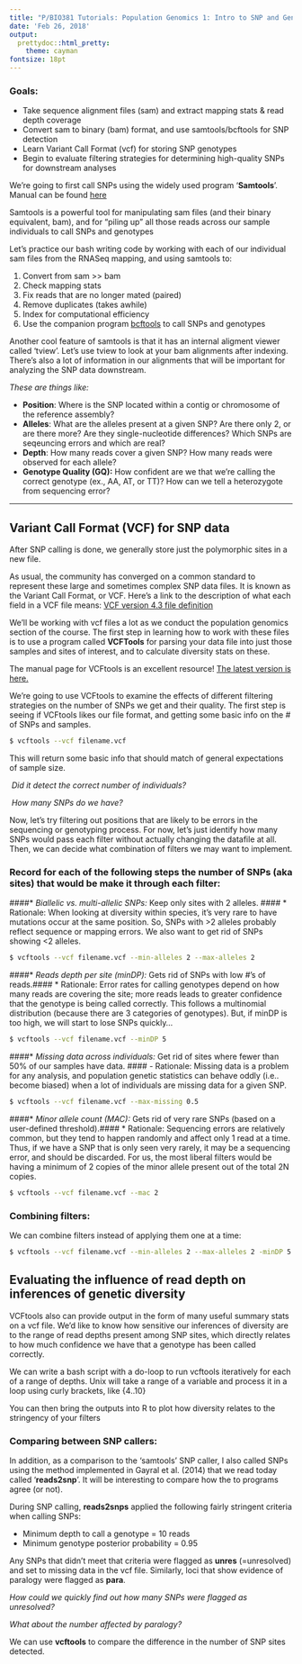 ```yaml
---
title: "P/BIO381 Tutorials: Population Genomics 1: Intro to SNP and Genotype Calling"
date: 'Feb 26, 2018'
output:
  prettydoc::html_pretty:
    theme: cayman
fontsize: 18pt
---
```


### Goals:
* Take sequence alignment files (sam) and extract mapping stats & read depth coverage
* Convert sam to binary (bam) format, and use samtools/bcftools for SNP detection
* Learn Variant Call Format (vcf) for storing SNP genotypes
* Begin to evaluate filtering strategies for determining high-quality SNPs for downstream analyses


We're going to first call SNPs using the widely used program '**Samtools**'. Manual can be found [here](http://www.htslib.org/doc/samtools.html)

Samtools is a powerful tool for manipulating sam files (and their binary equivalent, bam), and for "piling up" all those reads across our sample individuals to call SNPs and genotypes


Let's practice our bash writing code by working with each of our individual sam files from the RNASeq mapping, and using samtools to:

  1. Convert from sam >> bam
  2. Check mapping stats
  3. Fix reads that are no longer mated (paired)
  4. Remove duplicates (takes awhile)
  5. Index for computational efficiency
  6. Use the companion program [bcftools](https://samtools.github.io/bcftools/bcftools.html) to call SNPs and genotypes
  
Another cool feature of samtools is that it has an internal aligment viewer called 'tview'. Let's use tview to look at your bam alignments after indexing. There's also a lot of information in our alignments that will be important for analyzing the SNP data downstream. 

*These are things like:*

- **Position**: Where is the SNP located within a contig or chromosome of the reference assembly?
- **Alleles**: What are the alleles present at a given SNP? Are there only 2, or are there more? Are they single-nucleotide differences? Which SNPs are seqeuncing errors and which are real?
- **Depth**: How many reads cover a given SNP? How many reads were observed for each allele?
- **Genotype Quality (GQ):**  How confident are we that we're calling the correct genotype (ex., AA, AT, or TT)? How can we tell a heterozygote from sequencing error?

------

## Variant Call Format (VCF) for SNP data ## 

After SNP calling is done, we generally store just the polymorphic sites in a new file.

As usual, the community has converged on a common standard to represent these large and sometimes complex SNP data files. It is known as the Variant Call Format, or VCF. Here's a link to the description of what each field in a VCF file means:  [VCF version 4.3 file definition](https://github.com/samtools/hts-specs/blob/master/VCFv4.3.pdf)

We'll be working with vcf files a lot as we conduct the population genomics section of the course. The first step in learning how to work with these files is to use a program called **VCFTools** for parsing your data file into just those samples and sites of interest, and to calculate diversity stats on these.

The manual page for VCFtools is an excellent resource! [The latest version is here.](https://vcftools.github.io/man_latest.html) 


We're going to use VCFtools to examine the effects of different filtering strategies on the number of SNPs we get and their quality. The first step is seeing if VCFtools likes our file format, and getting some basic info on the # of SNPs and samples.

```bash
$ vcftools --vcf filename.vcf
```

This will return some basic info that should match of general expectations of sample size. 

​	*Did it detect the correct number of individuals?* 

​	*How many SNPs do we have?*



Now, let's try filtering out positions that are likely to be errors in the sequencing or genotyping process. For now, let's just identify how many SNPs would pass each filter without actually changing the datafile at all. Then, we can decide what combination of filters we may want to implement.

### Record for each of the following steps the number of SNPs (aka sites) that would be make it through each filter:###

####* *Biallelic vs. multi-allelic SNPs:*  Keep only sites with 2 alleles. ####
  * Rationale: When looking at diversity within species, it's very rare to have mutations occur at the same position. So, SNPs with >2 alleles probably reflect sequence or mapping errors. We also want to get rid of SNPs showing <2 alleles.

```bash
$ vcftools --vcf filename.vcf --min-alleles 2 --max-alleles 2
```


####* *Reads depth per site (minDP):* Gets rid of SNPs with low #'s of reads.####
  * Rationale: Error rates for calling genotypes depend on how many reads are covering the site; more reads leads to greater confidence that the genotype is being called correctly. This follows a multinomial distribution (because there are 3 categories of genotypes). But, if minDP is too high, we will start to lose SNPs quickly...

```bash
$ vcftools --vcf filename.vcf --minDP 5
```


####* *Missing data across individuals:* Get rid of sites where  fewer than 50% of our samples have data. ####
  - Rationale: Missing data is a problem for any analysis, and population genetic statistics can behave oddly (i.e.. become biased) when a lot of individuals are missing data for a given SNP. 

```bash
$ vcftools --vcf filename.vcf --max-missing 0.5
```


####* *Minor allele count (MAC):* Gets rid of very rare SNPs (based on a user-defined threshold).####
  * Rationale: Sequencing errors are relatively common, but they tend to happen randomly and affect only 1 read at a time. Thus, if we have a SNP that is only seen very rarely, it may be a sequencing error, and should be discarded. For us, the most liberal filters would be having a minimum of 2 copies of the minor allele present out of the total 2N copies.

```bash
$ vcftools --vcf filename.vcf --mac 2
```



### Combining filters: ###

We can combine filters instead of applying them one at a time:

```bash
$ vcftools --vcf filename.vcf --min-alleles 2 --max-alleles 2 -minDP 5 --max-missing 0.5 --mac 2 
```


## Evaluating the influence of read depth on inferences of genetic diversity

VCFtools also can provide output in the form of many useful summary stats on a vcf file. We'd like to know how sensitive our inferences of diversity are to the range of read depths present among SNP sites, which directly relates to how much confidence we have that a genotype has been called correctly. 

We can write a bash script with a do-loop to run vcftools iteratively for each of a range of depths. Unix will take a range of a variable and process it in a loop using curly brackets, like {4..10}

You can then bring the outputs into R to plot how diversity relates to the stringency of your filters


### Comparing between SNP callers:

In addition, as a comparison to the 'samtools' SNP caller, I also called SNPs using the method implemented in Gayral et al. (2014) that we read today called '**reads2snp**'. It will be interesting to compare how the to programs agree (or not).

During SNP calling, **reads2snps** applied the following fairly stringent criteria when calling SNPs:


* Minimum depth to call a genotype = 10 reads
* Minimum genotype posterior probability = 0.95


Any SNPs that didn't meet that criteria were flagged as **unres** (=unresolved) and set to missing data in the vcf file. Similarly, loci that show evidence of paralogy were flagged as **para**.

  *How could we quickly find out how many SNPs were flagged as unresolved?*

	 *What about the number affected by paralogy?*

We can use **vcftools** to compare the difference in the number of SNP sites detected. 


